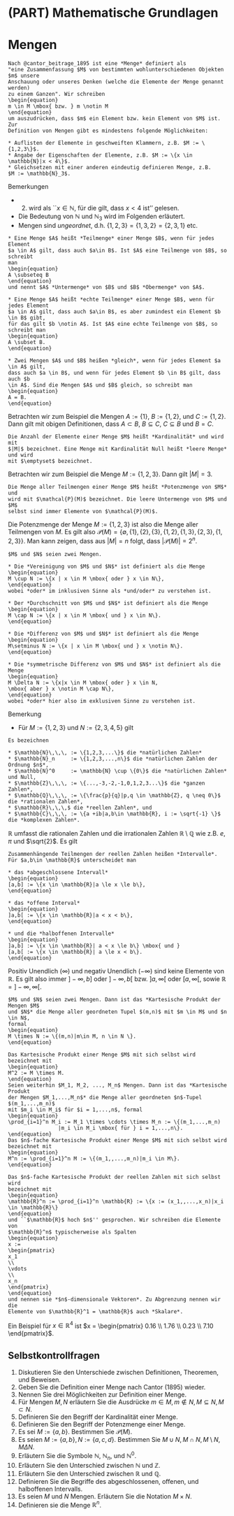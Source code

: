 # (PART) Mathematische Grundlagen {-}

# Mengen {#mengen}


```definition

Nach @cantor_beitrage_1895 ist eine *Menge* definiert als 
"eine Zusammenfassung $M$ von bestimmten wohlunterschiedenen Objekten $m$ unsere
Anschauung oder unseres Denken (welche die Elemente der Menge genannt werden) 
zu einem Ganzen". Wir schreiben
\begin{equation}
m \in M \mbox{ bzw. } m \notin M
\end{equation}
um auszudrücken, dass $m$ ein Element bzw. kein Element von $M$ ist. Zur 
Definition von Mengen gibt es mindestens folgende Möglichkeiten:

* Auflisten der Elemente in geschweiften Klammern, z.B. $M := \{1,2,3\}$.
* Angabe der Eigenschaften der Elemente, z.B. $M := \{x \in \mathbb{N}|x < 4\}$.
* Gleichsetzen mit einer anderen eindeutig definieren Menge, z.B.
$M := \mathbb{N}_3$.

```

Bemerkungen

* (2) wird als ``$x \in \mathbb{N}$, für die gilt, dass $x < 4$ ist'' gelesen.
* Die Bedeutung von $\mathbb{N}$ und $\mathbb{N}_3$ wird im Folgenden erläutert.
* Mengen sind *ungeordnet*, d.h. $\{1,2,3\} = \{1,3,2\} = \{2,3,1\}$ etc.


```definition

* Eine Menge $A$ heißt *Teilmenge* einer Menge $B$, wenn für jedes Element 
$a \in A$ gilt, dass auch $a\in B$. Ist $A$ eine Teilmenge von $B$, so schreibt 
man
\begin{equation}
A \subseteq B 
\end{equation}
und nennt $A$ *Untermenge* von $B$ und $B$ *Obermenge* von $A$.

* Eine Menge $A$ heißt *echte Teilmenge* einer Menge $B$, wenn für jedes Element
$a \in A$ gilt, dass auch $a\in B$, es aber zumindest ein Element $b \in B$ gibt, 
für das gilt $b \notin A$. Ist $A$ eine echte Teilmenge von $B$, so schreibt man
\begin{equation}
A \subset B.
\end{equation}

* Zwei Mengen $A$ und $B$ heißen *gleich*, wenn für jedes Element $a \in A$ gilt,
dass auch $a \in B$, und wenn für jedes Element $b \in B$ gilt, dass auch $b 
\in A$. Sind die Mengen $A$ und $B$ gleich, so schreibt man
\begin{equation}
A = B.
\end{equation}

```

Betrachten wir zum Beispiel die Mengen $A := \{1\}$, $B := \{1,2\}$, und
$C := \{1,2\}$. Dann gilt mit obigen Definitionen, dass $A \subset B$, 
$B \subseteq C$, $C \subseteq B$ und $B = C$.


```definition
Die Anzahl der Elemente einer Menge $M$ heißt *Kardinalität* und wird mit
$|M|$ bezeichnet. Eine Menge mit Kardinalität Null heißt *leere Menge* und wird 
mit $\emptyset$ bezeichnet.
```


Betrachten wir zum Beispiel die Menge $M := \{1,2,3\}$. Dann gilt $|M| = 3$.

```definition

Die Menge aller Teilmengen einer Menge $M$ heißt *Potenzmenge von $M$* und 
wird mit $\mathcal{P}(M)$ bezeichnet. Die leere Untermenge von $M$ und $M$ 
selbst sind immer Elemente von $\mathcal{P}(M)$.

```

Die Potenzmenge der Menge $M := \{1,2,3\}$ ist also die Menge aller Teilmengen
von $M$. Es gilt also 
$\mathcal{P}(M) = \{\emptyset, \{1\},\{2\},\{3\},\{1,2\},\{1,3\},\{2,3\},\{1,2,3\}\}$.
Man kann zeigen, dass aus $|M| = n$ folgt, dass $|\mathcal{P}(M)| = 2^n$.


```definition
$M$ und $N$ seien zwei Mengen.

* Die *Vereinigung von $M$ und $N$* ist definiert als die Menge
\begin{equation}
M \cup N := \{x | x \in M \mbox{ oder } x \in N\},
\end{equation}
wobei *oder* im inklusiven Sinne als *und/oder* zu verstehen ist.

* Der *Durchschnitt von $M$ und $N$* ist definiert als die Menge
\begin{equation}
M \cap N := \{x | x \in M \mbox{ und } x \in N\}.
\end{equation}

* Die *Differenz von $M$ und $N$* ist definiert als die Menge
\begin{equation}
M\setminus N := \{x | x \in M \mbox{ und } x \notin N\}.
\end{equation}

* Die *symmetrische Differenz von $M$ und $N$* ist definiert als die Menge
\begin{equation}
M \Delta N := \{x|x \in M \mbox{ oder } x \in N, 
\mbox{ aber } x \notin M \cap N\},
\end{equation}
wobei *oder* hier also im exklusiven Sinne zu verstehen ist.

```


Bemerkung

- Für $M := \{1,2,3\}$ und $N := \{2,3,4,5\}$ gilt
\begin{equation*}
M \cup N = \{1,2,3,4,5\}, M \cap N = \{2,3\}, M \setminus N = \{1\}, N \setminus M = \{4,5\}, M \Delta N = \{1,4,5\}.
\end{equation*}




```definition

Es bezeichnen

* $\mathbb{N}\,\,\, := \{1,2,3,...\}$ die *natürlichen Zahlen*
* $\mathbb{N}_n     := \{1,2,3,...,n\}$ die *natürlichen Zahlen der Ordnung $n$*,
* $\mathbb{N}^0     := \mathbb{N} \cup \{0\}$ die *natürlichen Zahlen* und Null,
* $\mathbb{Z}\,\,\, := \{...,-3,-2,-1,0,1,2,3...\}$ die *ganzen Zahlen*,
* $\mathbb{Q}\,\,\, := \{\frac{p}{q}|p,q \in \mathbb{Z}, q \neq 0\}$ die *rationalen Zahlen*,
* $\mathbb{R}\,\,\,$ die *reellen Zahlen*, und
* $\mathbb{C}\,\,\, := \{a +ib|a,b\in \mathbb{R}, i := \sqrt{-1} \}$ die *komplexen Zahlen*.

```

$\mathbb{R}$ umfasst die rationalen Zahlen und die irrationalen Zahlen 
$\mathbb{R}\setminus \mathbb{Q}$ wie z.B. $e,\pi$ und $\sqrt{2}$. Es gilt 

\begin{equation}
\mathbb{N} \subset \mathbb{Z} \subset \mathbb{Q} 
\subset \mathbb{R} \subset \mathbb{C}.
\end{equation}


```definition

Zusammenhängende Teilmengen der reellen Zahlen heißen *Intervalle*. 
Für $a,b\in \mathbb{R}$ unterscheidet man

* das *abgeschlossene Intervall*
\begin{equation}
[a,b] := \{x \in \mathbb{R}|a \le x \le b\},
\end{equation}

* das *offene Interval*
\begin{equation}
]a,b[ := \{x \in \mathbb{R}|a < x < b\},
\end{equation}

* und die *halboffenen Intervalle*
\begin{equation}
]a,b] := \{x \in \mathbb{R}| a < x \le b\} \mbox{ und } 
[a,b[ := \{x \in \mathbb{R}| a \le x < b\}.
\end{equation}

```

Positiv Unendlich ($\infty$) und negativ Unendlich ($-\infty$) sind keine Elemente
von $\mathbb{R}$. Es gilt also immer $]-\infty,b]$ oder $]-\infty,b[$ bzw.
$]a,\infty[$  oder $[a,\infty[$, sowie $\mathbb{R} = ]-\infty, \infty[$.


```definition

$M$ und $N$ seien zwei Mengen. Dann ist das *Kartesische Produkt der Mengen $M$ 
und $N$* die Menge aller geordneten Tupel $(m,n)$ mit $m \in M$ und $n \in N$, 
formal
\begin{equation}
M \times N := \{(m,n)|m\in M, n \in N \}.
\end{equation}

Das Kartesische Produkt einer Menge $M$ mit sich selbst wird bezeichnet mit
\begin{equation}
M^2 := M \times M.
\end{equation}
Seien weiterhin $M_1, M_2, ..., M_n$ Mengen. Dann ist das *Kartesische Produkt 
der Mengen $M_1,...,M_n$* die Menge aller geordneten $n$-Tupel $(m_1,...,m_n)$ 
mit $m_i \in M_i$ für $i = 1,...,n$, formal
\begin{equation}
\prod_{i=1}^n M_i := M_1 \times \cdots \times M_n := \{(m_1,...,m_n)
                |m_i \in M_i \mbox{ für } i = 1,...,n\}.
\end{equation}
Das $n$-fache Kartesische Produkt einer Menge $M$ mit sich selbst wird bezeichnet mit
\begin{equation}
M^n := \prod_{i=1}^n M := \{(m_1,,...,m_n)|m_i \in M\}.
\end{equation}

```

```definition

Das $n$-fache Kartesische Produkt der reellen Zahlen mit sich selbst wird 
bezeichnet mit
\begin{equation}
\mathbb{R}^n := \prod_{i=1}^n \mathbb{R} := \{x := (x_1,,...,x_n)|x_i \in \mathbb{R}\}
\end{equation}
und ``$\mathbb{R}$ hoch $n$'' gesprochen. Wir schreiben die Elemente von 
$\mathbb{R}^n$ typischerweise als Spalten
\begin{equation}
x :=
\begin{pmatrix}
x_1
\\
\vdots
\\
x_n
\end{pmatrix}
\end{equation}
und nennen sie *$n$-dimensionale Vektoren*. Zu Abgrenzung nennen wir die 
Elemente von $\mathbb{R}^1 = \mathbb{R}$ auch *Skalare*.

```

Ein Beispiel für $x \in \mathbb{R}^4$ ist 
$x = \begin{pmatrix} 0.16 \\ 1.76 \\ 0.23 \\ 7.10 \end{pmatrix}$.

## Selbstkontrollfragen 

1. Diskutieren Sie den Unterschiede zwischen Definitionen, Theoremen, und Beweisen.
2. Geben Sie die Definition einer Menge nach Cantor (1895) wieder.
3. Nennen Sie drei Möglichkeiten zur Definition einer Menge.
4. Für Mengen $M,N$ erläutern Sie die Ausdrücke $m \in M, m \notin N, M \subseteq N, M \subset N$. 
5. Definieren Sie den Begriff der Kardinalität einer Menge.
6. Definieren Sie den Begriff der Potenzmenge einer Menge.
7. Es sei $M := \{a,b\}$. Bestimmen Sie $\mathcal{P}(M)$.
8. Es seien $M := \{a,b\}, N := \{a,c,d\}$. Bestimmen Sie $M \cup N, M \cap N, M\setminus N, M \Delta N$.
9. Erläutern Sie die Symbole $\mathbb{N}$, $\mathbb{N}_n$, und $\mathbb{N}^0$.
10. Erläutern Sie den Unterschied zwischen $\mathbb{N}$ und $\mathbb{Z}$.
11. Erläutern Sie den Unterschied zwischen $\mathbb{R}$ und $\mathbb{Q}$.
12. Definieren Sie die Begriffe des abgeschlossenen, offenen, und halboffenen Intervalls.
13. Es seien $M$ und $N$ Mengen. Erläutern Sie die Notation $M \times N$.
14. Definieren sie die Menge $\mathbb{R}^n$.

